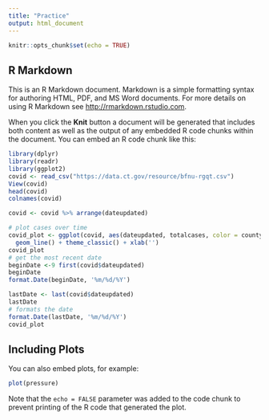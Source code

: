 ```yaml
---
title: "Practice"
output: html_document
---
```


```r
knitr::opts_chunk$set(echo = TRUE)
```


## R Markdown

This is an R Markdown document. Markdown is a simple formatting syntax for authoring HTML, PDF, and MS Word documents. For more details on using R Markdown see <http://rmarkdown.rstudio.com>.

When you click the **Knit** button a document will be generated that includes both content as well as the output of any embedded R code chunks within the document. You can embed an R code chunk like this:

```r
library(dplyr)
library(readr)
library(ggplot2)
covid <- read_csv("https://data.ct.gov/resource/bfnu-rgqt.csv")
View(covid)
head(covid)
colnames(covid)

covid <- covid %>% arrange(dateupdated)

# plot cases over time
covid_plot <- ggplot(covid, aes(dateupdated, totalcases, color = county)) +
  geom_line() + theme_classic() + xlab('')
covid_plot
# get the most recent date
beginDate <-9 first(covid$dateupdated)
beginDate
format.Date(beginDate, '%m/%d/%Y')

lastDate <- last(covid$dateupdated)
lastDate
# formats the date 
format.Date(lastDate, '%m/%d/%Y')
covid_plot

```

## Including Plots

You can also embed plots, for example:

```r
plot(pressure)
```

Note that the `echo = FALSE` parameter was added to the code chunk to prevent printing of the R code that generated the plot.

